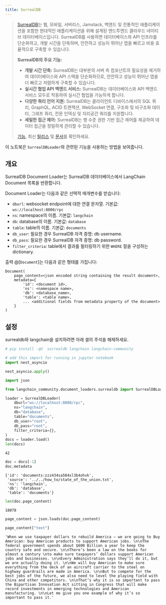 ```yaml
---
title: SurrealDB
---
```


>[SurrealDB](https://surrealdb.com/)는 웹, 모바일, 서버리스, Jamstack, 백엔드 및 전통적인 애플리케이션을 포함한 현대적인 애플리케이션을 위해 설계된 엔드투엔드 클라우드 네이티브 데이터베이스입니다. SurrealDB를 사용하면 데이터베이스와 API 인프라를 단순화하고, 개발 시간을 단축하며, 안전하고 성능이 뛰어난 앱을 빠르고 비용 효율적으로 구축할 수 있습니다.
>
>**SurrealDB의 주요 기능:**
>
>* **개발 시간 단축:** SurrealDB는 대부분의 서버 측 컴포넌트의 필요성을 제거하여 데이터베이스와 API 스택을 단순화하므로, 안전하고 성능이 뛰어난 앱을 더 빠르고 저렴하게 구축할 수 있습니다.
>* **실시간 협업 API 백엔드 서비스:** SurrealDB는 데이터베이스와 API 백엔드 서비스 모두로 작동하여 실시간 협업을 가능하게 합니다.
>* **다양한 쿼리 언어 지원:** SurrealDB는 클라이언트 디바이스에서의 SQL 쿼리, GraphQL, ACID 트랜잭션, WebSocket 연결, 구조화 및 비구조화 데이터, 그래프 쿼리, 전문 인덱싱 및 지리공간 쿼리를 지원합니다.
>* **세밀한 접근 제어:** SurrealDB는 행 수준 권한 기반 접근 제어를 제공하여 데이터 접근을 정밀하게 관리할 수 있습니다.
>
>[기능](https://surrealdb.com/features), 최신 [릴리스](https://surrealdb.com/releases) 및 [문서](https://surrealdb.com/docs)를 확인하세요.

이 노트북은 `SurrealDBLoader`와 관련된 기능을 사용하는 방법을 보여줍니다.

## 개요

SurrealDB Document Loader는 SurrealDB 데이터베이스에서 LangChain Document 목록을 반환합니다.

Document Loader는 다음과 같은 선택적 매개변수를 받습니다:

* `dburl`: websocket endpoint에 대한 연결 문자열. 기본값: `ws://localhost:8000/rpc`
* `ns`: namespace의 이름. 기본값: `langchain`
* `db`: database의 이름. 기본값: `database`
* `table`: table의 이름. 기본값: `documents`
* `db_user`: 필요한 경우 SurrealDB 자격 증명: db username.
* `db_pass`: 필요한 경우 SurrealDB 자격 증명: db password.
* `filter_criteria`: table에서 결과를 필터링하기 위한 `WHERE` 절을 구성하는 dictionary.

출력 @[`Document`]는 다음과 같은 형태를 가집니다:

```
Document(
    page_content=<json encoded string containing the result document>,
    metadata={
        'id': <document id>,
        'ns': <namespace name>,
        'db': <database_name>,
        'table': <table name>,
        ... <additional fields from metadata property of the document>
    }
)
```

## 설정

surrealdb와 langchain을 설치하려면 아래 셀의 주석을 해제하세요.

```python
# pip install -qU  surrealdb langchain langchain-community
```

```python
# add this import for running in jupyter notebook
import nest_asyncio

nest_asyncio.apply()
```

```python
import json

from langchain_community.document_loaders.surrealdb import SurrealDBLoader
```

```python
loader = SurrealDBLoader(
    dburl="ws://localhost:8000/rpc",
    ns="langchain",
    db="database",
    table="documents",
    db_user="root",
    db_pass="root",
    filter_criteria={},
)
docs = loader.load()
len(docs)
```

```output
42
```

```python
doc = docs[-1]
doc.metadata
```

```output
{'id': 'documents:zzz434sa584xl3b4ohvk',
 'source': '../../how_to/state_of_the_union.txt',
 'ns': 'langchain',
 'db': 'database',
 'table': 'documents'}
```

```python
len(doc.page_content)
```

```output
18078
```

```python
page_content = json.loads(doc.page_content)
```

```python
page_content["text"]
```

```output
'When we use taxpayer dollars to rebuild America – we are going to Buy American: buy American products to support American jobs. \n\nThe federal government spends about $600 Billion a year to keep the country safe and secure. \n\nThere’s been a law on the books for almost a century \nto make sure taxpayers’ dollars support American jobs and businesses. \n\nEvery Administration says they’ll do it, but we are actually doing it. \n\nWe will buy American to make sure everything from the deck of an aircraft carrier to the steel on highway guardrails are made in America. \n\nBut to compete for the best jobs of the future, we also need to level the playing field with China and other competitors. \n\nThat’s why it is so important to pass the Bipartisan Innovation Act sitting in Congress that will make record investments in emerging technologies and American manufacturing. \n\nLet me give you one example of why it’s so important to pass it.'
```